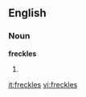 ==English==

===Noun===
'''freckles'''

# {{plural of|[[freckle]]}}

[[it:freckles]]
[[vi:freckles]]